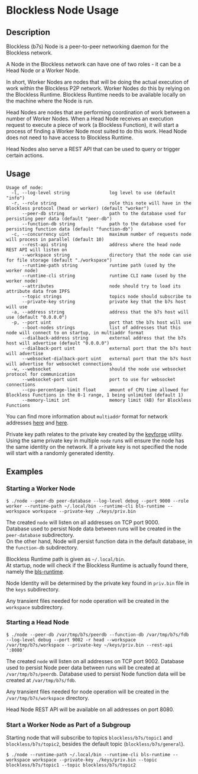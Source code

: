 # Blockless Node Usage

## Description

Blockless (b7s) Node is a peer-to-peer networking daemon for the Blockless network.

A Node in the Blockless network can have one of two roles - it can be a Head Node or a Worker Node.

In short, Worker Nodes are nodes that will be doing the actual execution of work within the Blockless P2P network. Worker Nodes do this by relying on the Blockless Runtime. Blockless Runtime needs to be available locally on the machine where the Node is run.

Head Nodes are nodes that are performing coordination of work between a number of Worker Nodes. When a Head Node receives an execution request to execute a piece of work (a Blockless Function), it will start a process of finding a Worker Node most suited to do this work. Head Node does not need to have access to Blockless Runtime.

Head Nodes also serve a REST API that can be used to query or trigger certain actions.

## Usage

```shell
Usage of node:
  -l, --log-level string               log level to use (default "info")
  -r, --role string                    role this note will have in the Blockless protocol (head or worker) (default "worker")
      --peer-db string                 path to the database used for persisting peer data (default "peer-db")
      --function-db string             path to the database used for persisting function data (default "function-db")
  -c, --concurrency uint               maximum number of requests node will process in parallel (default 10)
      --rest-api string                address where the head node REST API will listen on
      --workspace string               directory that the node can use for file storage (default "./workspace")
      --runtime-path string            runtime path (used by the worker node)
      --runtime-cli string             runtime CLI name (used by the worker node)
      --attributes                     node should try to load its attribute data from IPFS
      --topic strings                  topics node should subscribe to
      --private-key string             private key that the b7s host will use
  -a, --address string                 address that the b7s host will use (default "0.0.0.0")
  -p, --port uint                      port that the b7s host will use
      --boot-nodes strings             list of addresses that this node will connect to on startup, in multiaddr format
      --dialback-address string        external address that the b7s host will advertise (default "0.0.0.0")
      --dialback-port uint             external port that the b7s host will advertise
      --websocket-dialback-port uint   external port that the b7s host will advertise for websocket connections
  -w, --websocket                      should the node use websocket protocol for communication
      --websocket-port uint            port to use for websocket connections
      --cpu-percentage-limit float     amount of CPU time allowed for Blockless Functions in the 0-1 range, 1 being unlimited (default 1)
      --memory-limit int               memory limit (kB) for Blockless Functions
```

You can find more information about `multiaddr` format for network addresses [here](https://github.com/multiformats/multiaddr) and [here](https://multiformats.io/multiaddr/).

Private key path relates to the private key created by the [keyforge](https://github.com/blocklessnetwork/b7s/tree/main/cmd/keyforge) utility. Using the same private key in multiple `node` runs will ensure the node has the same identity on the network. If a private key is not specified the node will start with a randomly generated identity.

## Examples

### Starting a Worker Node

```shell
$ ./node --peer-db peer-database --log-level debug --port 9000 --role worker --runtime-path ~/.local/bin --runtime-cli bls-runtime --workspace workspace --private-key ./keys/priv.bin
```

The created `node` will listen on all addresses on TCP port 9000.  
Database used to persist Node data between runs will be created in the `peer-database` subdirectory.  
On the other hand, Node will persist function data in the default database, in the `function-db` subdirectory.

Blockless Runtime path is given as `~/.local/bin`.  
At startup, node will check if the Blockless Runtime is actually found there, namely the [bls-runtime](https://blockless.network/docs/protocol/runtime).

Node Identity will be determined by the private key found in `priv.bin` file in the `keys` subdirectory.

Any transient files needed for node operation will be created in the `workspace` subdirectory.

### Starting a Head Node

```shell
$ ./node --peer-db /var/tmp/b7s/peerdb --function-db /var/tmp/b7s/fdb --log-level debug --port 9002 -r head --workspace /var/tmp/b7s/workspace --private-key ~/keys/priv.bin --rest-api ':8080'
```

The created `node` will listen on all addresses on TCP port 9002. Database used to persist Node peer data between runs will be created at `/var/tmp/b7s/peerdb`. Database used to persist Node function data will be created at `/var/tmp/b7s/fdb`.

Any transient files needed for node operation will be created in the `/var/tmp/b7s/workspace` directory.

Head Node REST API will be available on all addresses on port 8080.

### Start a Worker Node as Part of a Subgroup

Starting node that will subscribe to topics `blockless/b7s/topic1` and `blockless/b7s/topic2`, besides the default topic (`blockless/b7s/general`).

```shell
$ ./node --runtime-path ~/.local/bin --runtime-cli bls-runtime --workspace workspace --private-key ./keys/priv.bin --topic blockless/b7s/topic1 --topic blockless/b7s/topic2
```
